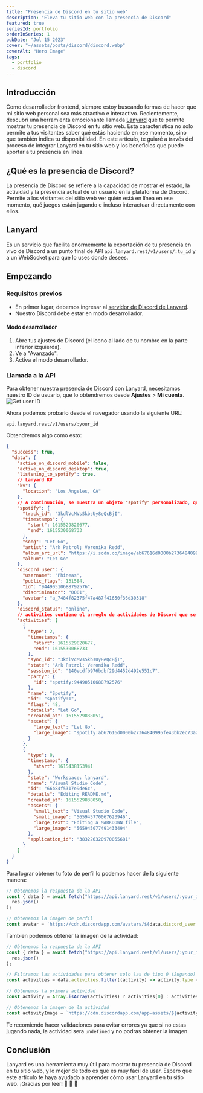 ```yaml
---
title: "Presencia de Discord en tu sitio web"
description: "Eleva tu sitio web con la presencia de Discord"
featured: true
seriesId: portfolio
orderInSeries: 1
pubDate: "Jul 15 2023"
cover: "~/assets/posts/discord/discord.webp"
coverAlt: "Hero Image"
tags:
  - portfolio
  - discord
---
```


## Introducción

Como desarrollador frontend, siempre estoy buscando formas de hacer que mi sitio web personal sea más atractivo e interactivo. Recientemente, descubrí una herramienta emocionante llamada <a href="https://github.com/Phineas/lanyard" target="_blank">Lanyard</a> que te permite mostrar tu presencia de Discord en tu sitio web. Esta característica no solo permite a tus visitantes saber qué estás haciendo en ese momento, sino que también indica tu disponibilidad. En este artículo, te guiaré a través del proceso de integrar Lanyard en tu sitio web y los beneficios que puede aportar a tu presencia en línea.

## ¿Qué es la presencia de Discord?

La presencia de Discord se refiere a la capacidad de mostrar el estado, la actividad y la presencia actual de un usuario en la plataforma de Discord. Permite a los visitantes del sitio web ver quién está en línea en ese momento, qué juegos están jugando e incluso interactuar directamente con ellos.

## Lanyard

Es un servicio que facilita enormemente la exportación de tu presencia en vivo de Discord a un punto final de API `api.lanyard.rest/v1/users/:tu_id` y a un WebSocket para que lo uses donde desees.

## Empezando

### Requisitos previos

- En primer lugar, debemos ingresar al <a href="https://discord.gg/lanyard" target="_blank">servidor de Discord de Lanyard</a>.
- Nuestro Discord debe estar en modo desarrollador.

#### Modo desarrollador

1. Abre tus ajustes de Discord (el icono al lado de tu nombre en la parte inferior izquierda).
2. Ve a "Avanzado".
3. Activa el modo desarrollador.

### Llamada a la API

Para obtener nuestra presencia de Discord con Lanyard, necesitamos nuestro ID de usuario, que lo obtendremos desde **Ajustes** > **Mi cuenta**.
![Get user ID](~/assets/posts/discord/userid.webp)

Ahora podemos probarlo desde el navegador usando la siguiente URL:

```curl title="GET" copy
api.lanyard.rest/v1/users/:your_id
```

Obtendremos algo como esto:

```json title="Example response" {30, 32-73}
{
  "success": true,
  "data": {
    "active_on_discord_mobile": false,
    "active_on_discord_desktop": true,
    "listening_to_spotify": true,
    // Lanyard KV
    "kv": {
      "location": "Los Angeles, CA"
    },
    // A continuación, se muestra un objeto "spotify" personalizado, que será nulo si listening_to_spotify es false
    "spotify": {
      "track_id": "3kdlVcMVsSkbsUy8eQcBjI",
      "timestamps": {
        "start": 1615529820677,
        "end": 1615530068733
      },
      "song": "Let Go",
      "artist": "Ark Patrol; Veronika Redd",
      "album_art_url": "https://i.scdn.co/image/ab67616d0000b27364840995fe43bb2ec73a241d",
      "album": "Let Go"
    },
    "discord_user": {
      "username": "Phineas",
      "public_flags": 131584,
      "id": "94490510688792576",
      "discriminator": "0001",
      "avatar": "a_7484f82375f47a487f41650f36d30318"
    },
    "discord_status": "online",
    // activities contiene el arreglo de actividades de Discord que se envía con las presencias
    "activities": [
      {
        "type": 2,
        "timestamps": {
          "start": 1615529820677,
          "end": 1615530068733
        },
        "sync_id": "3kdlVcMVsSkbsUy8eQcBjI",
        "state": "Ark Patrol; Veronika Redd",
        "session_id": "140ecdfb976bdbf29d4452d492e551c7",
        "party": {
          "id": "spotify:94490510688792576"
        },
        "name": "Spotify",
        "id": "spotify:1",
        "flags": 48,
        "details": "Let Go",
        "created_at": 1615529838051,
        "assets": {
          "large_text": "Let Go",
          "large_image": "spotify:ab67616d0000b27364840995fe43bb2ec73a241d"
        }
      },
      {
        "type": 0,
        "timestamps": {
          "start": 1615438153941
        },
        "state": "Workspace: lanyard",
        "name": "Visual Studio Code",
        "id": "66b84f5317e9de6c",
        "details": "Editing README.md",
        "created_at": 1615529838050,
        "assets": {
          "small_text": "Visual Studio Code",
          "small_image": "565945770067623946",
          "large_text": "Editing a MARKDOWN file",
          "large_image": "565945077491433494"
        },
        "application_id": "383226320970055681"
      }
    ]
  }
}
```

Para lograr obtener tu foto de perfil lo podemos hacer de la siguiente manera:

```js title="JavaScript"
// Obtenemos la respuesta de la API
const { data } = await fetch("https://api.lanyard.rest/v1/users/:your_id").then((res) =>
  res.json()
);

// Obtenemos la imagen de perfil
const avatar = `https://cdn.discordapp.com/avatars/${data.discord_user.id}/${data.discord_user.avatar}.png`;
```

Tambien podemos obtener la imagen de la actividad:

```js title="JavaScript"
// Obtenemos la respuesta de la API
const { data } = await fetch("https://api.lanyard.rest/v1/users/:your_id").then((res) =>
  res.json()
);

// Filtramos las actividades para obtener solo las de tipo 0 (Jugando)
const activities = data.activities.filter((activity) => activity.type === 0);

// Obtenemos la primera actividad
const activity = Array.isArray(activities) ? activities[0] : activities;

// Obtenemos la imagen de la actividad
const activityImage = `https://cdn.discordapp.com/app-assets/${activity?.application_id}/${activity?.assets?.large_image}.webp`;
```

Te recomiendo hacer validaciones para evitar errores ya que si no estas jugando nada, la actividad sera `undefined` y no podras obtener la imagen.

## Conclusión

Lanyard es una herramienta muy útil para mostrar tu presencia de Discord en tu sitio web, y lo mejor de todo es que es muy fácil de usar. Espero que este artículo te haya ayudado a aprender cómo usar Lanyard en tu sitio web. ¡Gracias por leer! 🎉 🎉 🎉
